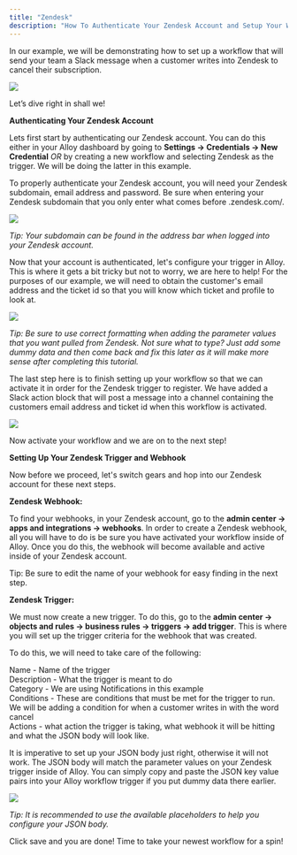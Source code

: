 ```yaml
---
title: "Zendesk"
description: "How To Authenticate Your Zendesk Account and Setup Your Webhooks and Triggers"
---
```


In our example, we will be demonstrating how to set up a workflow that will send your team a Slack message when a customer writes into Zendesk to cancel their subscription.

![](/images/fd0c191-image.png)

Let’s dive right in shall we!

**Authenticating Your Zendesk Account**

Lets first start by authenticating our Zendesk account. You can do this either in your Alloy dashboard by going to **Settings -> Credentials -> New Credential** _OR_ by creating a new workflow and selecting Zendesk as the trigger. We will be doing the latter in this example.

To properly authenticate your Zendesk account, you will need your Zendesk subdomain, email address and password. Be sure when entering your Zendesk subdomain that you only enter what comes before .zendesk.com/. 

![](/images/82fb88c-Zendesk_Authentication.gif)

_Tip: Your subdomain can be found in the address bar when logged into your Zendesk account._

Now that your account is authenticated, let's configure your trigger in Alloy. This is where it gets a bit tricky but not to worry, we are here to help! For the purposes of our example, we will need to obtain the customer's email address and the ticket id so that you will know which ticket and profile to look at.

![](/images/943e2fa-image.png)

_Tip: Be sure to use correct formatting when adding the parameter values that you want pulled from Zendesk. Not sure what to type? Just add some dummy data and then come back and fix this later as it will make more sense after completing this tutorial._

The last step here is to finish setting up your workflow so that we can activate it in order for the Zendesk trigger to register. We have added a Slack action block that will post a message into a channel containing the customers email address and ticket id when this workflow is activated.

![](/images/50146fd-image.png)

Now activate your workflow and we are on to the next step!

**Setting Up Your Zendesk Trigger and Webhook**

Now before we proceed, let's switch gears and hop into our Zendesk account for these next steps.

**Zendesk Webhook:**

To find your webhooks, in your Zendesk account, go to the **admin center -> apps and integrations -> webhooks**. In order to create a Zendesk webhook, all you will have to do is be sure you have activated your workflow inside of Alloy. Once you do this, the webhook will become available and active inside of your Zendesk account. 

Tip: Be sure to edit the name of your webhook for easy finding in the next step.

**Zendesk Trigger:**

We must now create a new trigger. To do this, go to the **admin center -> objects and rules -> business rules -> triggers -> add trigger**. This is where you will set up the trigger criteria for the webhook that was created.

To do this, we will need to take care of the following:

Name - Name of the trigger  
Description - What the trigger is meant to do  
Category - We are using Notifications in this example  
Conditions - These are conditions that must be met for the trigger to run. We will be adding a condition for when a customer writes in with the word cancel  
Actions - what action the trigger is taking, what webhook it will be hitting and what the JSON body will look like.

It is imperative to set up your JSON body just right, otherwise it will not work. The JSON body will match the parameter values on your Zendesk trigger inside of Alloy. You can simply copy and paste the JSON key value pairs into your Alloy workflow trigger if you put dummy data there earlier. 

![](/images/6d458b2-image.png)

_Tip: It is recommended to use the available placeholders to help you configure your JSON body._

Click save and you are done! Time to take your newest workflow for a spin!